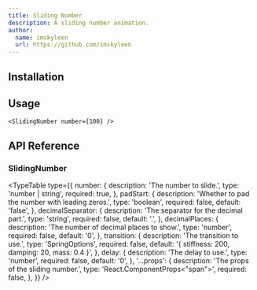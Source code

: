 ```yaml
---
title: Sliding Number
description: A sliding number animation.
author:
  name: imskyleen
  url: https://github.com/imskyleen
---
```


<ComponentPreview name="demo-primitives-texts-sliding-number" />

## Installation

<ComponentInstallation name="primitives-texts-sliding-number" />

## Usage

```tsx
<SlidingNumber number={100} />
```

## API Reference

### SlidingNumber

<TypeTable
  type={{
    number: {
      description: 'The number to slide.',
      type: 'number | string',
      required: true,
    },
    padStart: {
      description: 'Whether to pad the number with leading zeros.',
      type: 'boolean',
      required: false,
      default: 'false',
    },
    decimalSeparator: {
      description: 'The separator for the decimal part.',
      type: 'string',
      required: false,
      default: '.',
    },
    decimalPlaces: {
      description: 'The number of decimal places to show.',
      type: 'number',
      required: false,
      default: '0',
    },
    transition: {
      description: 'The transition to use.',
      type: 'SpringOptions',
      required: false,
      default: '{ stiffness: 200, damping: 20, mass: 0.4 }',
    },
    delay: {
      description: 'The delay to use.',
      type: 'number',
      required: false,
      default: '0',
    },
    '...props': {
      description: 'The props of the sliding number.',
      type: 'React.ComponentProps<"span">',
      required: false,
    },
  }}
/>
